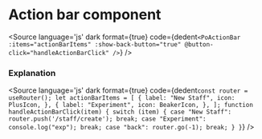 # Action bar component




<Meta title="Layout/Action Bar" component={PoActionBar} />

<Description of={PoActionBar} />

<Canvas withToolbar>
  <Story id="layout-action-bar--action-bar" />
</Canvas>

<Source
  language='js'
  dark
  format={true}
  code={dedent`
    <PoActionBar
        :items="actionBarItems"
        :show-back-button="true"
        @button-click="handleActionBarClick"
    />
  `}
/>

### Explanation

<ArgsTable of={PoActionBar} />

<Source
  language='js'
  dark
  format={true}
  code={dedent`
    const router = useRouter();
    let actionBarItems = [
        {
            label: "New Staff",
            icon: PlusIcon,
        },
        {
            label: "Experiment",
            icon: BeakerIcon,
        },
    ];
    function handleActionBarClick(item) {
        switch (item) {
            case "New Staff":
                router.push('/staff/create');
                break;
            case "Experiment":
                console.log("exp");
                break;
            case "back":
                router.go(-1);
                break;
        }
    }
  `}
/>
